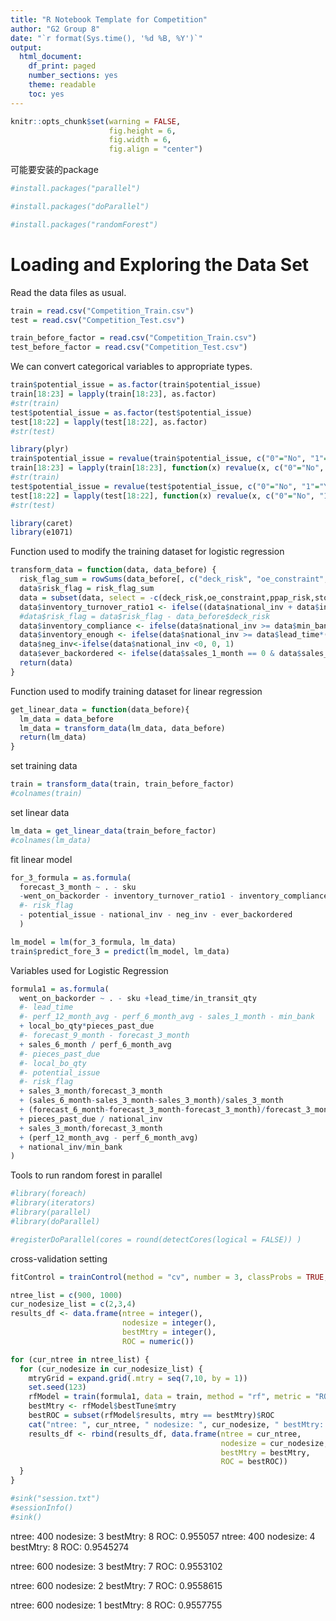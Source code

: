 ```yaml
---
title: "R Notebook Template for Competition"
author: "G2 Group 8"
date: "`r format(Sys.time(), '%d %B, %Y')`"
output:
  html_document:
    df_print: paged
    number_sections: yes
    theme: readable
    toc: yes
---
```


```r
knitr::opts_chunk$set(warning = FALSE, 
                      fig.height = 6,
                      fig.width = 6,
                      fig.align = "center")
```


可能要安装的package

```r
#install.packages("parallel")
```

```r
#install.packages("doParallel")
```


```r
#install.packages("randomForest")
```







# Loading and Exploring the Data Set


Read the data files as usual.
```r
train = read.csv("Competition_Train.csv")
test = read.csv("Competition_Test.csv")
```

```r
train_before_factor = read.csv("Competition_Train.csv")
test_before_factor = read.csv("Competition_Test.csv")
```

We can convert categorical variables to appropriate types.
```r
train$potential_issue = as.factor(train$potential_issue)
train[18:23] = lapply(train[18:23], as.factor)
#str(train)
test$potential_issue = as.factor(test$potential_issue)
test[18:22] = lapply(test[18:22], as.factor)
#str(test)

```


```r
library(plyr)
train$potential_issue = revalue(train$potential_issue, c("0"="No", "1"="Yes"))
train[18:23] = lapply(train[18:23], function(x) revalue(x, c("0"="No", "1"="Yes")))
#str(train)
test$potential_issue = revalue(test$potential_issue, c("0"="No", "1"="Yes"))
test[18:22] = lapply(test[18:22], function(x) revalue(x, c("0"="No", "1"="Yes")))
#str(test)
```


```r
library(caret)
library(e1071)
```

Function used to modify the training dataset for logistic regression

```r
transform_data = function(data, data_before) {
  risk_flag_sum = rowSums(data_before[, c("deck_risk", "oe_constraint", "ppap_risk", "stop_auto_buy","rev_stop")])
  data$risk_flag = risk_flag_sum
  data = subset(data, select = -c(deck_risk,oe_constraint,ppap_risk,stop_auto_buy,rev_stop))
  data$inventory_turnover_ratio1 <- ifelse((data$national_inv + data$in_transit_qty) == 0, 0, data$sales_1_month / ((data$national_inv + data$in_transit_qty) / 2))
  #data$risk_flag = data$risk_flag - data_before$deck_risk
  data$inventory_compliance <- ifelse(data$national_inv >= data$min_bank, 1, 0)  
  data$inventory_enough <- ifelse(data$national_inv >= data$lead_time*(data$forecast_3_month/90), 1, 0)
  data$neg_inv<-ifelse(data$national_inv <0, 0, 1)
  data$ever_backordered <- ifelse(data$sales_1_month == 0 & data$sales_3_month == 0 & data$sales_6_month == 0 & data$sales_9_month == 0, 1, 0)
  return(data)
}
```

Function used to modify training dataset for linear regression

```r
get_linear_data = function(data_before){
  lm_data = data_before
  lm_data = transform_data(lm_data, data_before)
  return(lm_data)
}
```

set training data 
```r
train = transform_data(train, train_before_factor)
#colnames(train)
```
set linear data
```r
lm_data = get_linear_data(train_before_factor)
#colnames(lm_data)
```
fit linear model
```r
for_3_formula = as.formula(
  forecast_3_month ~ . - sku
  -went_on_backorder - inventory_turnover_ratio1 - inventory_compliance
  #- risk_flag 
  - potential_issue - national_inv - neg_inv - ever_backordered   
  )
```


```r
lm_model = lm(for_3_formula, lm_data)
train$predict_fore_3 = predict(lm_model, lm_data)
```

Variables used for Logistic Regression

```r
formula1 = as.formula(
  went_on_backorder ~ . - sku +lead_time/in_transit_qty 
  #- lead_time
  #- perf_12_month_avg - perf_6_month_avg - sales_1_month - min_bank
  + local_bo_qty*pieces_past_due
  #- forecast_9_month - forecast_3_month
  + sales_6_month / perf_6_month_avg
  #- pieces_past_due
  #- local_bo_qty
  #- potential_issue
  #- risk_flag
  + sales_3_month/forecast_3_month
  + (sales_6_month-sales_3_month-sales_3_month)/sales_3_month
  + (forecast_6_month-forecast_3_month-forecast_3_month)/forecast_3_month
  + pieces_past_due / national_inv
  + sales_3_month/forecast_3_month
  + (perf_12_month_avg - perf_6_month_avg)
  + national_inv/min_bank
)
```


Tools to run random forest in parallel


```r
#library(foreach)
#library(iterators)
#library(parallel)
#library(doParallel)

```

```r
#registerDoParallel(cores = round(detectCores(logical = FALSE)) )
```

cross-validation setting
```r
fitControl = trainControl(method = "cv", number = 3, classProbs = TRUE, summaryFunction = twoClassSummary, verboseIter = FALSE)
```

```r
ntree_list = c(900, 1000)
cur_nodesize_list = c(2,3,4)
results_df <- data.frame(ntree = integer(), 
                         nodesize = integer(), 
                         bestMtry = integer(), 
                         ROC = numeric())

for (cur_ntree in ntree_list) {
  for (cur_nodesize in cur_nodesize_list) {
    mtryGrid = expand.grid(.mtry = seq(7,10, by = 1))
    set.seed(123)
    rfModel = train(formula1, data = train, method = "rf", metric = "ROC", trControl = fitControl, tuneGrid = mtryGrid, ntree = cur_ntree, nodesize = cur_nodesize)
    bestMtry <- rfModel$bestTune$mtry
    bestROC = subset(rfModel$results, mtry == bestMtry)$ROC
    cat("ntree: ", cur_ntree, " nodesize: ", cur_nodesize, " bestMtry: ", bestMtry, " ROC: ", bestROC,  "\n")
    results_df <- rbind(results_df, data.frame(ntree = cur_ntree, 
                                               nodesize = cur_nodesize, 
                                               bestMtry = bestMtry, 
                                               ROC = bestROC))
  }
}
```

```r
#sink("session.txt")
#sessionInfo()
#sink()
```



ntree:  400  nodesize:  3  bestMtry:  8  ROC:  0.955057 
ntree:  400  nodesize:  4  bestMtry:  8  ROC:  0.9545274 


ntree:  600  nodesize:  3  bestMtry:  7  ROC:  0.9553102 

ntree:  600  nodesize:  2  bestMtry:  7  ROC:  0.9558615 

ntree:  600  nodesize:  1  bestMtry:  8  ROC:  0.9557755 

